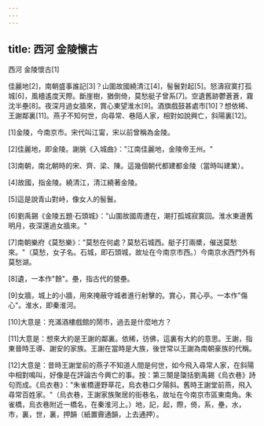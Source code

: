 ```yaml
---
---
---
```

title: 西河 金陵懷古
---




西河 金陵懷古[1]

佳麗地[2]，南朝盛事誰記[3]？山圍故國繞清江[4]，髻鬟對起[5]。怒濤寂寞打孤城[6]，風檣遙度天際。斷崖樹，猶倒倚，莫愁艇子曾系[7]。空遺舊跡鬱蒼蒼，霧沈半壘[8]。夜深月過女牆來，賞心東望淮水[9]。酒旗戲鼓甚處市[10]？想依稀、王謝鄰裏[11]。燕子不知何世，向尋常、巷陌人家，相對如說興亡，斜陽裏[12]。

[1]金陵，今南京市。宋代叫江甯，宋以前曾稱為金陵。

[2]佳麗地，即金陵。謝朓《入城曲》："江南佳麗地，金陵帝王州。"

[3]南朝，南北朝時的宋、齊、梁、陳。這幾個朝代都建都金陵（當時叫建業）。

[4]故國，指金陵。繞清江，清江繞著金陵。

[5]這是說青山對峙，像女人的髻鬟。

[6]劉禹錫《金陵五題·石頭城》："山圍故國周遭在，潮打孤城寂寞回。淮水東邊舊明月，夜深還過女牆來。"

[7]南朝樂府《莫愁樂》："莫愁在何處？莫愁石城西。艇子打兩槳，催送莫愁來。"（莫愁，女子名。石城，即石頭城，故址在今南京市西。）今南京水西門外有莫愁湖。

[8]遺，一本作"餘"。壘，指古代的營壘。

[9]女牆，城上的小牆，用來掩蔽守城者進行射擊的。賞心，賞心亭。一本作"傷心"。淮水，即秦淮河。

[10]大意是：充滿酒樓戲館的鬧市，過去是什麼地方？

[11]大意是：想來大約是王謝的鄰裏。依稀，彷佛，這裏有大約的意思。王謝，指東晉時王導、謝安的家族。王謝在當時是大族，後世常以王謝為南朝豪族的代稱。

[12]大意是：昔時王謝堂前的燕子不知道人間是何世，如今飛入尋常人家，在斜陽中相對鳴叫，好像是在評論古今興亡的事。按：第三闋是櫽括劉禹錫《烏衣巷》詩句而成。《烏衣巷》："朱雀橋邊野草花，烏衣巷口夕陽斜。舊時王謝堂前燕，飛入尋常百姓家。"（烏衣巷，王謝家族聚居的街巷名，故址在今南京市區東南角。朱雀橋，烏衣巷附近一橋名，在秦淮河上。）地，記，起，際，倚，系，壘，水，市，裏，世，裏，押韻（紙置霽通韻，上去通押）。